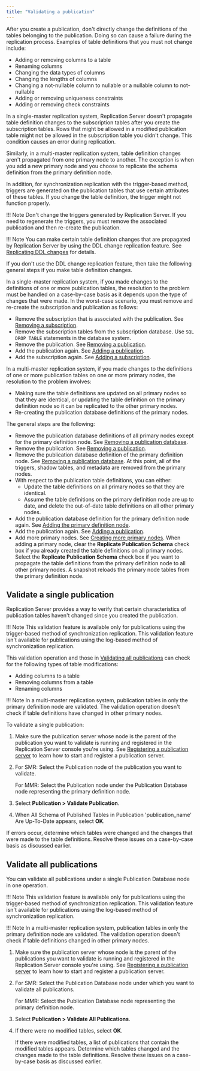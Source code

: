 ```yaml
---
title: "Validating a publication"
---
```


<div id="validating_publication" class="registered_link"></div>

After you create a publication, don't directly change the definitions of the tables belonging to the publication. Doing so can cause a failure during the replication process. Examples of table definitions that you must not change include:

-   Adding or removing columns to a table
-   Renaming columns
-   Changing the data types of columns
-   Changing the lengths of columns
-   Changing a not-nullable column to nullable or a nullable column to not-nullable
-   Adding or removing uniqueness constraints
-   Adding or removing check constraints

In a single-master replication system, Replication Server doesn't propagate table definition changes to the subscription tables after you create the subscription tables. Rows that might be allowed in a modified publication table might not be allowed in the subscription table you didn't change. This condition causes an error during replication.

Similarly, in a multi-master replication system, table definition changes aren't propagated from one primary node to another. The exception is when you add a new primary node and you choose to replicate the schema definition from the primary definition node.

In addition, for synchronization replication with the trigger-based method, triggers are generated on the publication tables that use certain attributes of these tables. If you change the table definition, the trigger might not function properly.

!!! Note
    Don't change the triggers generated by Replication Server. If you need to regenerate the triggers, you must remove the associated publication and then re-create the publication.

!!! Note
    You can make certain table definition changes that are propagated by Replication Server by using the DDL change replication feature. See [Replicating DDL changes](../08_replicating_ddl_changes/#replicating_ddl_changes) for details.

If you don't use the DDL change replication feature, then take the following general steps if you make table definition changes.

In a single-master replication system, if you made changes to the definitions of one or more publication tables, the resolution to the problem must be handled on a case-by-case basis as it depends upon the type of changes that were made. In the worst-case scenario, you must remove and re-create the subscription and publication as follows:

-   Remove the subscription that is associated with the publication. See [Removing a subscription](../../05_smr_operation/05_managing_subscription/#removing-a-subscription).
-   Remove the subscription tables from the subscription database. Use `SQL DROP TABLE` statements in the database system.
-   Remove the publication. See [Removing a publication](06_removing_pub/#removing_pub).
-   Add the publication again. See [Adding a publication](../../05_smr_operation/02_creating_publication/03_adding_publication/#adding_publication).
-   Add the subscription again. See [Adding a subscription](../../05_smr_operation/03_creating_subscription/03_adding_subscription/#adding_subscription).

In a multi-master replication system, if you made changes to the definitions of one or more publication tables on one or more primary nodes, the resolution to the problem involves:

-   Making sure the table definitions are updated on all primary nodes so that they are identical, or updating the table definition on the primary definition node so it can be replicated to the other primary nodes.
-   Re-creating the publication database definitions of the primary nodes.

The general steps are the following:

-   Remove the publication database definitions of all primary nodes except for the primary definition node. See [Removing a publication database](07_removing_pub_database/#removing_pub_database).
-   Remove the publication. See [Removing a publication](06_removing_pub/#removing_pub).
-   Remove the publication database definition of the primary definition node. See [Removing a publication database](07_removing_pub_database/#removing_pub_database).
    At this point, all of the triggers, shadow tables, and metadata are removed from the primary nodes.
-   With respect to the publication table definitions, you can either: 
    -  Update the table definitions on all primary nodes so that they are identical.
    -  Assume the table definitions on the primary definition node are up to date, and delete the out-of-date table definitions on all other primary nodes.
-   Add the publication database definition for the primary definition node again. See [Adding the primary definition node](../../06_mmr_operation/02_creating_publication_mmr/#adding_pdn).
-   Add the publication again. See [Adding a publication](../../06_mmr_operation/02_creating_publication_mmr/#add_pub_mmr).
-   Add more primary nodes. See [Creating more primary nodes](../../06_mmr_operation/03_creating_primary_nodes/#creating_primary_nodes). 
    When adding a primary node, clear the **Replicate Publication Schema** check box if you already created the table definitions on all primary nodes. Select the **Replicate Publication Schema** check box if you want to propagate the table definitions from the primary definition node to all other primary nodes. A snapshot reloads the primary node tables from the primary definition node.

## Validate a single publication

Replication Server provides a way to verify that certain characteristics of publication tables haven't changed since you created the publication. 

!!! Note 
    This validation feature is available only for publications using the trigger-based method of synchronization replication. This validation feature isn't available for publications using the log-based method of synchronization replication.

This validation operation and those in [Validating all publications](#validate_all_pub) can check for the following types of table modifications:

-   Adding columns to a table
-   Removing columns from a table
-   Renaming columns

!!! Note
    In a multi-master replication system, publication tables in only the primary definition node are validated. The validation operation doesn't check if table definitions have changed in other primary nodes.

To validate a single publication:

1.  Make sure the publication server whose node is the parent of the publication you want to validate is running and registered in the Replication Server console you're using. See [Registering a publication server](../../05_smr_operation/02_creating_publication/01_registering_publication_server/#registering_publication_server) to learn how to start and register a publication server.

1.  For SMR: Select the Publication node of the publication you want to validate.

    For MMR: Select the Publication node under the Publication Database node representing the primary definition node.

1.  Select **Publication > Validate Publication**.

1.  When All Schema of Published Tables in Publication 'publication_name' Are Up-To-Date appears, select **OK**. 

If errors occur, determine which tables were changed and the changes that were made to the table definitions. Resolve these issues on a case-by-case basis as discussed earlier.

<div id="validate_all_pub" class="registered_link"></div>

## Validate all publications

You can validate all publications under a single Publication Database node in one operation.

!!! Note
    This validation feature is available only for publications using the trigger-based method of synchronization replication. This validation feature isn't available for publications using the log-based method of synchronization replication.

!!! Note
    In a multi-master replication system, publication tables in only the primary definition node are validated. The validation operation doesn't check if table definitions changed in other primary nodes.

1.  Make sure the publication server whose node is the parent of the publications you want to validate is running and registered in the Replication Server console you're using. See [Registering a publication server](../../05_smr_operation/02_creating_publication/01_registering_publication_server/#registering_publication_server) to learn how to start and register a publication server.

1.  For SMR: Select the Publication Database node under which you want to validate all publications.

    For MMR: Select the Publication Database node representing the primary definition node.

1.  Select **Publication > Validate All Publications**. 

1.  If there were no modified tables, select **OK**.

    If there were modified tables, a list of publications that contain the modified tables appears. Determine which tables changed and the changes made to the table definitions. Resolve these issues on a case-by-case basis as discussed earlier.